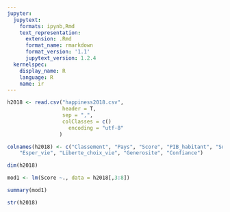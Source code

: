 ```yaml
---
jupyter:
  jupytext:
    formats: ipynb,Rmd
    text_representation:
      extension: .Rmd
      format_name: rmarkdown
      format_version: '1.1'
      jupytext_version: 1.2.4
  kernelspec:
    display_name: R
    language: R
    name: ir
---
```


```r
h2018 <- read.csv("happiness2018.csv",
                  header = T,
                  sep = ",",
                  colClasses = c()
                    encoding = "utf-8"
                 )
```

```r
colnames(h2018) <- c("Classement", "Pays", "Score", "PIB_habitant", "Support_social", 
    "Esper_vie", "Liberte_choix_vie", "Generosite", "Confiance")
```

```r
dim(h2018)
```

```r
mod1 <- lm(Score ~., data = h2018[,3:8])
```

```r
summary(mod1)
```

```r
str(h2018)
```
